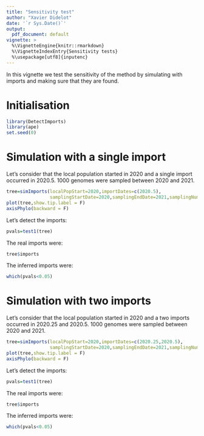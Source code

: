 ```yaml
---
title: "Sensitivity test"
author: "Xavier Didelot"
date: '`r Sys.Date()`'
output:
  pdf_document: default
vignette: >
  %\VignetteEngine{knitr::rmarkdown}
  %\VignetteIndexEntry{Sensitivity tests}
  %\usepackage[utf8]{inputenc}
---
```


In this vignette we test the sensitivity of the method by simulating with imports and making sure that they are found.

# Initialisation

```r
library(DetectImports)
library(ape)
set.seed(0)
```

# Simulation with a single import

Let's consider that the local population started in 2020 and a single import occurred in 2020.5.
1000 genomes were sampled between 2020 and 2021.

```r
tree=simImports(localPopStart=2020,importDates=c(2020.5),
                samplingStartDate=2020,samplingEndDate=2021,samplingNumber=1000)
plot(tree,show.tip.label = F)
axisPhylo(backward = F)
```

Let's detect the imports:

```r
pvals=test1(tree)
```

The real imports were:
```r
tree$imports
```

The inferred imports were:
```r
which(pvals<0.05)
```

# Simulation with two imports

Let's consider that the local population started in 2020 and a two imports occurred in 2020.25 and 2020.5.
1000 genomes were sampled between 2020 and 2021.

```r
tree=simImports(localPopStart=2020,importDates=c(2020.25,2020.5),
                samplingStartDate=2020,samplingEndDate=2021,samplingNumber=1000)
plot(tree,show.tip.label = F)
axisPhylo(backward = F)
```

Let's detect the imports:

```r
pvals=test1(tree)
```

The real imports were:
```r
tree$imports
```

The inferred imports were:
```r
which(pvals<0.05)
```
